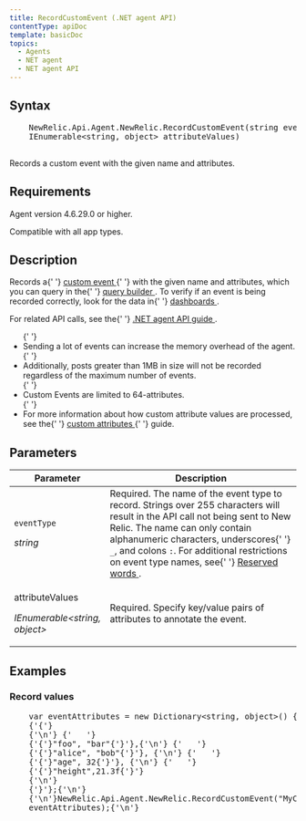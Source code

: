 ```yaml
---
title: RecordCustomEvent (.NET agent API)
contentType: apiDoc
template: basicDoc
topics:
  - Agents
  - NET agent
  - NET agent API
---
```


<div>
  <h2>Syntax</h2>
  <pre>
    NewRelic.Api.Agent.NewRelic.RecordCustomEvent(string eventType,
    IEnumerable&lt;string, object&gt; attributeValues)
  </pre>
  Records a custom event with the given name and attributes.
  <h2>Requirements</h2>
  <p>Agent version 4.6.29.0 or higher.</p>
  <p>Compatible with all app types.</p>
  <h2>Description</h2>
  <p>
    Records a{' '}
    <a href="/docs/data-analysis/metrics/analyze-your-metrics/data-collection-metric-timeslice-event-data#event-data">
      custom event
    </a>{' '}
    with the given name and attributes, which you can query in the{' '}
    <a href="/docs/query-your-data/explore-query-data/query-builder/introduction-query-builder">
      query builder
    </a>
    . To verify if an event is being recorded correctly, look for the data in{' '}
    <a href="/docs/query-your-data/explore-query-data/dashboards/introduction-new-relic-one-dashboards">
      dashboards
    </a>
    .
  </p>
  <p>
    For related API calls, see the{' '}
    <a href="/docs/agents/net-agent/api-guides/guide-using-net-agent-api#custom-data">
      .NET agent API guide
    </a>
    .
  </p>
  <div className="callout-important">
    <ul>
      {' '}
      <li>
        Sending a lot of events can increase the memory overhead of the agent.
      </li>{' '}
      <li>
        Additionally, posts greater than 1MB in size will not be recorded
        regardless of the maximum number of events.
      </li>{' '}
      <li>Custom Events are limited to 64-attributes.</li>{' '}
      <li>
        For more information about how custom attribute values are processed,
        see the{' '}
        <a href="/docs/agents/net-agent/attributes/custom-attributes">
          custom attributes
        </a>{' '}
        guide.
      </li>
    </ul>
  </div>
  <h2>Parameters</h2>
  <table>
    <thead>
      <tr>
        <th width="25%">Parameter</th>
        <th>Description</th>
      </tr>
    </thead>
    <tbody>
      <tr>
        <td>
          <p>
            <code>eventType</code>
          </p>
          <p>
            <em>string</em>
          </p>
        </td>
        <td>
          Required. The name of the event type to record. Strings over 255
          characters will result in the API call not being sent to New Relic.
          The name can only contain alphanumeric characters, underscores{' '}
          <code>_</code>, and colons <code>:</code>. For additional restrictions
          on event type names, see{' '}
          <a href="https://docs.newrelic.com/docs/insights/nrql-new-relic-query-language/nrql-resources/reserved-words">
            Reserved words
          </a>
          .
        </td>
      </tr>
      <tr>
        <td>
          <p>
            <span>attributeValues</span>
          </p>
          <p>
            <em>IEnumerable&lt;string, object&gt;</em>
          </p>
        </td>
        <td>
          <p>
            Required. Specify key/value pairs of attributes to annotate the
            event.
          </p>
        </td>
      </tr>
    </tbody>
  </table>
  <h2>Examples</h2>
  <h3 id="record-strings">Record values</h3>
  <pre>
    var eventAttributes = new Dictionary&lt;string, object&gt;() {'\n'}
    {'{'}
    {'\n'}&nbsp;{'   '}
    {'{'}"foo", "bar"{'}'},{'\n'}&nbsp;{'   '}
    {'{'}"alice", "bob"{'}'}, {'\n'}&nbsp;{'   '}
    {'{'}"age", 32{'}'}, {'\n'}&nbsp;{'   '}
    {'{'}"height",21.3f{'}'}
    {'\n'}
    {'}'};{'\n'}
    {'\n'}NewRelic.Api.Agent.NewRelic.RecordCustomEvent("MyCustomEvent",
    eventAttributes);{'\n'}
  </pre>
</div>
